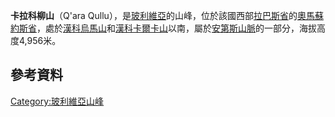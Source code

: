 {{Coord|15|56|54|S|68|32|45|W|display=title}}

'''卡拉科柳山'''（Q'ara Qullu），是[[玻利維亞|玻利維亞]]的山峰，位於該國西部[[拉巴斯省|拉巴斯省]]的[[奧馬蘇約斯省|奧馬蘇約斯省]]，處於[[漢科烏馬山|漢科烏馬山]]和[[漢科卡爾卡山|漢科卡爾卡山]]以南，屬於[[安第斯山脈|安第斯山脈]]的一部分，海拔高度4,956米。

==參考資料==
{{cite web|url=http://www.ine.gob.bo/publicaciones/visorPdf.aspx?Codigo=020201&tipo=1|title=Achacachi|author=<!--Staff writer(s); no by-line.-->|date=|website=|publisher=INE, Bolivia|accessdate=November 5, 2014|deadurl=yes|archiveurl=https://web.archive.org/web/20141029162918/http://www.ine.gob.bo/publicaciones/visorPdf.aspx?Codigo=020201&tipo=1|archivedate=2014年10月29日}}

{{Bolivia-geo-stub}}
[[Category:玻利維亞山峰|Category:玻利維亞山峰]]